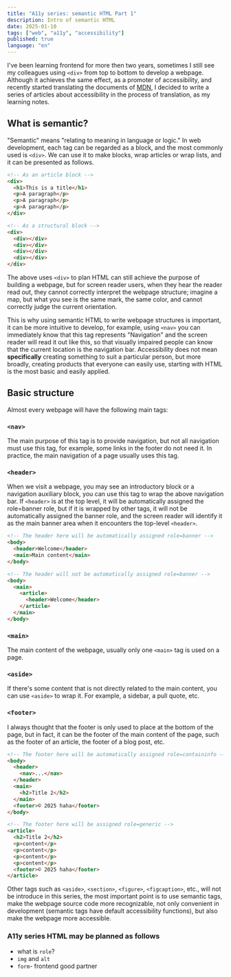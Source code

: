 ```yaml
---
title: "A11y series: semantic HTML Part 1"
description: Intro of semantic HTML
date: 2025-01-10
tags: ["web", "a11y", "accessibility"]
published: true
language: "en"
---
```


I've been learning frontend for more then two years, sometimes I still see my colleagues using `<div>` from top to bottom to develop a webpage. Although it achieves the same effect, as a promoter of accessibility, and recently started translating the documents of [MDN](https://developer.mozilla.org/), I decided to write a series of articles about accessibility in the process of translation, as my learning notes.

## What is semantic?

"Semantic" means "relating to meaning in language or logic." In web development, each tag can be regarded as a block, and the most commonly used is `<div>`. We can use it to make blocks, wrap articles or wrap lists, and it can be presented as follows.

```html
<!-- As an article block -->
<div>
  <h1>This is a title</h1>
  <p>A paragraph</p>
  <p>A paragraph</p>
  <p>A paragraph</p>
</div>

<!-- As a structural block -->
<div>
  <div></div>
  <div></div>
  <div></div>
  <div></div>
</div>
```

The above uses `<div>` to plan HTML can still achieve the purpose of building a webpage, but for screen reader users, when they hear the reader read out, they cannot correctly interpret the webpage structure; imagine a map, but what you see is the same mark, the same color, and cannot correctly judge the current orientation.

This is why using semantic HTML to write webpage structures is important, it can be more intuitive to develop, for example, using `<nav>` you can immediately know that this tag represents "Navigation" and the screen reader will read it out like this, so that visually impaired people can know that the current location is the navigation bar. Accessibility does not mean **specifically** creating something to suit a particular person, but more broadly, creating products that everyone can easily use, starting with HTML is the most basic and easily applied.

## Basic structure

Almost every webpage will have the following main tags:

### `<nav>`

The main purpose of this tag is to provide navigation, but not all navigation must use this tag, for example, some links in the footer do not need it. In practice, the main navigation of a page usually uses this tag.

### `<header>`

When we visit a webpage, you may see an introductory block or a navigation auxiliary block, you can use this tag to wrap the above navigation bar. If `<header>` is at the top level, it will be automatically assigned the role=banner role, but if it is wrapped by other tags, it will not be automatically assigned the banner role, and the screen reader will identify it as the main banner area when it encounters the top-level `<header>`.

```html
<!-- The header here will be automatically assigned role=banner -->
<body>
  <header>Welcome</header>
  <main>Main content</main>
</body>

<!-- The header will not be automatically assigned role=banner -->
<body>
  <main>
    <article>
      <header>Welcome</header>
    </article>
  </main>
</body>
```

### `<main>`

The main content of the webpage, usually only one `<main>` tag is used on a page.

### `<aside>`

If there's some content that is not directly related to the main content, you can use `<aside>` to wrap it. For example, a sidebar, a pull quote, etc.

### `<footer>`

I always thought that the footer is only used to place at the bottom of the page, but in fact, it can be the footer of the main content of the page, such as the footer of an article, the footer of a blog post, etc.

```html
<!-- The footer here will be automatically assigned role=containinfo -->
<body>
  <header>
    <nav>...</nav>
  </header>
  <main>
    <h2>Title 2</h2>
  </main>
  <footer>© 2025 haha</footer>
</body>

<!-- The footer here will be assigned role=generic -->
<article>
  <h2>Title 2</h2>
  <p>content</p>
  <p>content</p>
  <p>content</p>
  <p>content</p>
  <footer>© 2025 haha</footer>
</article>
```

Other tags such as `<aside>`, `<section>`, `<figure>`, `<figcaption>`, etc., will not be introduce in this series, the most important point is to use semantic tags, make the webpage source code more recognizable, not only convenient in development (semantic tags have default accessibility functions), but also make the webpage more accessible.

### A11y series HTML may be planned as follows

- what is `role`?
- `img` and `alt`
- `form`- frontend good partner
